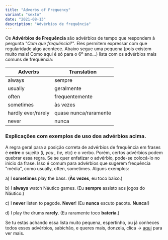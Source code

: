 ```yaml
---
title: "Adverbs of Frequency"
variant: "sexto"
date: "2021-08-13"
description: "Advérbios de frequência"
---
```


Os **Advérbios de Frequência** são advérbios de tempo que respondem à pergunta _"Com que frequência?"_. Eles permitem expressar com que regularidade algo acontece. Abaixo segue uma pequena (pois existem muito mais! Como aqui é só para o 6º ano...) lista com os advérbios mais comuns de frequência:

| Adverbs            | Translation           |
| ------------------ | --------------------- |
| always             | sempre                |
| usually            | geralmente            |
| often              | frequentemente        |
| sometimes          | às vezes              |
| hardly ever/rarely | quase nunca/raramente |
| never              | nunca                 |

### Explicações com exemplos de uso dos advérbios acima.

A regra geral para a posição correta de advérbios de frequência em frases é **entre** o sujeito (_I, you , he,_ etc) e o verbo. Porém, certos advérbios podem quebrar essa regra. Se se quer enfatizar o advérbio, pode-se colocá-lo no início da frase. Isso é comum para advérbios que sugerem frequência "média", como usually, often, sometimes. Alguns exemplos:

a) I **sometimes** play the bass. (**Às vezes**, eu toco baixo.)

b) I **always** watch Náutico games. (Eu **sempre** assisto aos jogos do Náutico.)

c) I **never** listen to pagode. **Never**! (Eu **nunca** escuto pacote. **Nunca**!)

d) I play the drums **rarely**. (Eu raramente toco **bateria**.)

Se tu estás achando essa lista muito pequena, espertinho, ou já conheces todos esses advérbios, sabichão, e queres mais, donzela, clica → [aqui](https://fisk.com.br/blog/os-adverbios-de-frequencia-em-ingles) para ver mais.
